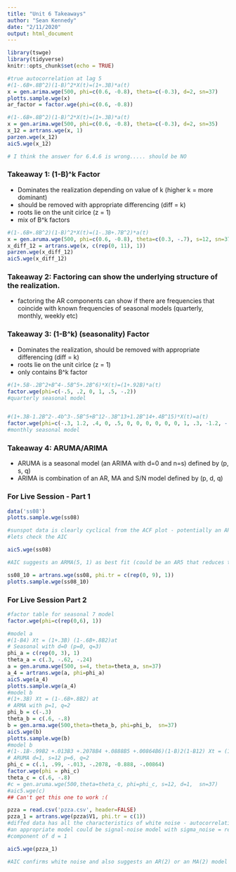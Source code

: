 ```yaml
---
title: "Unit 6 Takeaways"
author: "Sean Kennedy"
date: "2/11/2020"
output: html_document
---
```


```r
library(tswge)
library(tidyverse)
knitr::opts_chunk$set(echo = TRUE)
```

```r
#true autocorrelation at lag 5
#(1-.6B+.8B^2)(1-B)^2*X(t)=(1+.3B)*a(t)
x = gen.arima.wge(500, phi=c(0.6, -0.8), theta=c(-0.3), d=2, sn=37)
plotts.sample.wge(x)
ar_factor = factor.wge(phi=c(0.6, -0.8))
```

```r
#(1-.6B+.8B^2)(1-B)^2*X(t)=(1+.3B)*a(t)
x = gen.arima.wge(500, phi=c(0.6, -0.8), theta=c(-0.3), d=2, sn=35)
x_12 = artrans.wge(x, 1)
parzen.wge(x_12)
aic5.wge(x_12)

# I think the answer for 6.4.6 is wrong..... should be NO
```

### Takeaway 1: (1-B)^k Factor

  - Dominates the realization depending on value of k (higher k = more dominant)
  - should be removed with appropriate differencing (diff = k)
  - roots lie on the unit cirlce (z = 1)
  - mix of B^k factors


```r
#(1-.6B+.8B^2)(1-B)^2*X(t)=(1-.3B+.7B^2)*a(t)
x = gen.aruma.wge(500, phi=c(0.6, -0.8), theta=c(0.3, -.7), s=12, sn=37)
x_diff_12 = artrans.wge(x, c(rep(0, 11), 1))
parzen.wge(x_diff_12)
aic5.wge(x_diff_12)

```

### Takeaway 2: Factoring can show the underlying structure of the realization.

  - factoring the AR components can show if there are frequencies that coincide with known frequencies of seasonal    models (quarterly, monthly, weekly etc)


### Takeaway 3: (1-B^k) (seasonality) Factor

  - Dominates the realization, should be removed with appropriate differencing (diff = k)
  - roots lie on the unit cirlce (z = 1)
  - only contains B^k factor


```r
#(1+.5B-.2B^2+B^4-.5B^5+.2B^6)*X(t)=(1+.92B)*a(t)
factor.wge(phi=c(-.5, .2, 0, 1, .5, -.2))
#quarterly seasonal model


#(1+.3B-1.2B^2-.4b^3-.5B^5+B^12-.3B^13+1.2B^14+.4B^15)*X(t)=a(t)
factor.wge(phi=c(-.3, 1.2, .4, 0, .5, 0, 0, 0, 0, 0, 0, 1, .3, -1.2, -.4))
#monthly seasonal model
```

### Takeaway 4: ARUMA/ARIMA

  - ARUMA is a seasonal model (an ARIMA with d=0 and n=s) defined by (p, s, q)
  - ARIMA is combination of an AR, MA and S/N model defined by (p, d, q)

### For Live Session - Part 1

```r
data('ss08')
plotts.sample.wge(ss08)

#sunspot data is clearly cyclical from the ACF plot - potentially an AR(2) with complex roots  
#lets check the AIC

aic5.wge(ss08)

#AIC suggests an ARMA(5, 1) as best fit (could be an AR5 that reduces to AR(2) and AR(1) components)

ss08_10 = artrans.wge(ss08, phi.tr = c(rep(0, 9), 1))
plotts.sample.wge(ss08_10)
```


### For Live Session Part 2

```r
#factor table for seasonal 7 model
factor.wge(phi=c(rep(0,6), 1))

```
```r
#model a
#(1-B4) Xt = (1+.3B) (1-.6B+.8B2)at
# Seasonal with d=0 (p=0, q=3)
phi_a = c(rep(0, 3), 1)
theta_a = c(.3, -.62, -.24)
a = gen.aruma.wge(500, s=4, theta=theta_a, sn=37)
a_4 = artrans.wge(a, phi=phi_a)
aic5.wge(a_4)
plotts.sample.wge(a_4)
#model b
#(1+.3B) Xt = (1-.6B+.8B2) at
# ARMA with p=1, q=2
phi_b = c(-.3)
theta_b = c(.6, -.8)
b = gen.arma.wge(500,theta=theta_b, phi=phi_b,  sn=37)
aic5.wge(b)
plotts.sample.wge(b)
#model b
#(1-.1B-.99B2 +.013B3 +.2078B4 +.0888B5 +.00864B6)(1-B)2(1-B12) Xt = (1-.6B+.8B2)at
# ARUMA d=1, s=12 p=6, q=2
phi_c = c(.1, .99, -.013, -.2078, -0.888, -.00864)
factor.wge(phi = phi_c)
theta_c = c(.6, -.8)
#c = gen.aruma.wge(500,theta=theta_c, phi=phi_c, s=12, d=1,  sn=37)
#aic5.wge(c)
## Can't get this one to work :(

```

```r
pzza = read.csv('pzza.csv', header=FALSE)
pzza_1 = artrans.wge(pzza$V1, phi.tr = c(1))
#diffed data has all the characteristics of white noise - autocorrelations > k=0 are zero
#an appropriate model could be signal-noise model with sigma_noise = realized variance of stock and a wandering 
#component of d = 1

aic5.wge(pzza_1)

#AIC confirms white noise and also suggests an AR(2) or an MA(2) model as best fit

```
